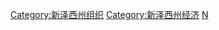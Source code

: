 {{Commonscat|Companies based in New Jersey}}

[[Category:新泽西州组织|Category:新泽西州组织]]
[[Category:新泽西州经济|Category:新泽西州经济]]
[[Category:美國各州公司|N]]